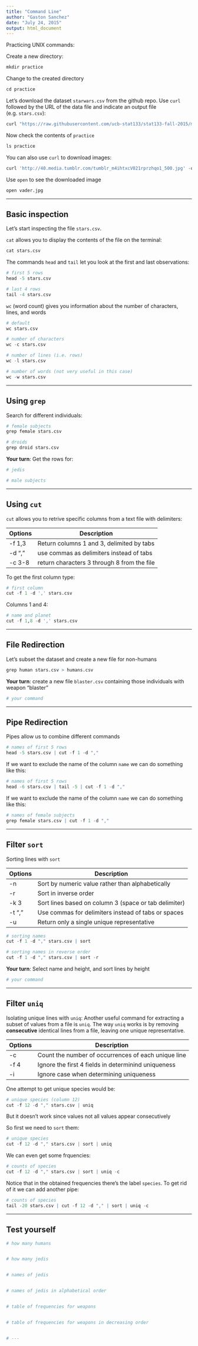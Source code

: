 ```yaml
---
title: "Command Line"
author: "Gaston Sanchez"
date: "July 24, 2015"
output: html_document
---
```


Practicing UNIX commands:

Create a new directory:
```r
mkdir practice
```

Change to the created directory
```r
cd practice
```

Let's download the dataset `starwars.csv` from the github repo. Use `curl` followed by the URL of the data file and indicate an output file (e.g. `stars.csv`):
```r
curl "https://raw.githubusercontent.com/ucb-stat133/stat133-fall-2015/master/data/starwars.csv" -o stars.csv
```

Now check the contents of `practice`
```r
ls practice
```

You can also use `curl` to download images:
```r
curl 'http://40.media.tumblr.com/tumblr_m4ihtxcV021rprzhqo1_500.jpg' -o vader.jpg
```

Use `open` to see the downloaded image
```r
open vader.jpg
```

-----

## Basic inspection

Let's start inspecting the file `stars.csv`.

`cat` allows you to display the contents of the file on the terminal:
```r
cat stars.csv
```

The commands `head` and `tail` let you look at the first and last observations:
```r
# first 5 rows
head -5 stars.csv

# last 4 rows
tail -4 stars.csv
```

`wc` (word count) gives you information about the number of characters, lines, and words
```r
# default
wc stars.csv

# number of characters
wc -c stars.csv

# number of lines (i.e. rows)
wc -l stars.csv

# number of words (not very useful in this case)
wc -w stars.csv
```

----- 

## Using `grep`

Search for different individuals:
```r
# female subjects
grep female stars.csv

# droids
grep droid stars.csv
```

__Your turn__: Get the rows for:
```r
# jedis

# male subjects

```

----- 

## Using `cut`

`cut` allows you to retrive specific columns from a text file with delimiters:

| Options | Description                                 |
| ------- | ------------------------------------------- |
| -f 1,3  | Return columns 1 and 3, delimited by tabs   |
| -d ","  | use commas as delimiters instead of tabs    |
| -c 3-8  | return characters 3 through 8 from the file |

To get the first column type:
```r
# first column
cut -f 1 -d ',' stars.csv
```

Columns 1 and 4:
```r
# name and planet
cut -f 1,8 -d ',' stars.csv
```

----- 

## File Redirection

Let's subset the dataset and create a new file for non-humans
```r
grep human stars.csv > humans.csv
```

__Your turn__: create a new file `blaster.csv` containing those individuals with weapon "blaster" 
```r
# your command

```

----- 

## Pipe Redirection

Pipes allow us to combine different commands
```r
# names of first 5 rows
head -5 stars.csv | cut -f 1 -d ","
```

If we want to exclude the name of the column `name` we can do something like this:
```r
# names of first 5 rows
head -6 stars.csv | tail -5 | cut -f 1 -d ","
```

If we want to exclude the name of the column `name` we can do something like this:
```r
# names of female subjects
grep female stars.csv | cut -f 1 -d ","
```


----- 

## Filter `sort`

Sorting lines with `sort` 

| Options | Description                                           |
| ------- | ----------------------------------------------------- |
| -n      | Sort by numeric value rather than alphabetically      |
| -r      | Sort in inverse order                                 |
| -k 3    | Sort lines based on column 3 (space or tab delimiter) |
| -t ","  | Use commas for delimiters instead of tabs or spaces   |
| -u      | Return only a single unique representative            |

```r
# sorting names
cut -f 1 -d "," stars.csv | sort

# sorting names in reverse order
cut -f 1 -d "," stars.csv | sort -r
```

__Your turn__: Select name and height, and sort lines by height
```r
# your command

```

----- 

## Filter `uniq`

Isolating unique lines with `uniq`: Another useful command for extracting a subset of values from a file is `uniq`. The way `uniq` works is by removing __consecutive__ identical lines from a file, leaving one unique representative.

| Options | Description                                           |
| ------- | ----------------------------------------------------- |
| -c      | Count the number of occurrences of each unique line   |
| -f 4    | Ignore the first 4 fields in determinind uniqueness   |
| -i      | Ignore case when determining uniqueness               |

One attempt to get unique species would be:
```r
# unique species (column 12)
cut -f 12 -d "," stars.csv | uniq
```
But it doesn't work since values not all values appear consecutively

So first we need to `sort` them:
```r
# unique species
cut -f 12 -d "," stars.csv | sort | uniq
```

We can even get some frquencies:
```r
# counts of species
cut -f 12 -d "," stars.csv | sort | uniq -c
```

Notice that in the obtained frequencies there's the label `species`. To get rid of it we can add another pipe:
```r
# counts of species
tail -20 stars.csv | cut -f 12 -d "," | sort | uniq -c
```

-----

## Test yourself

```r
# how many humans


# how many jedis


# names of jedis


# names of jedis in alphabetical order


# table of frequencies for weapons


# table of frequencies for weapons in decreasing order


# ---
```

